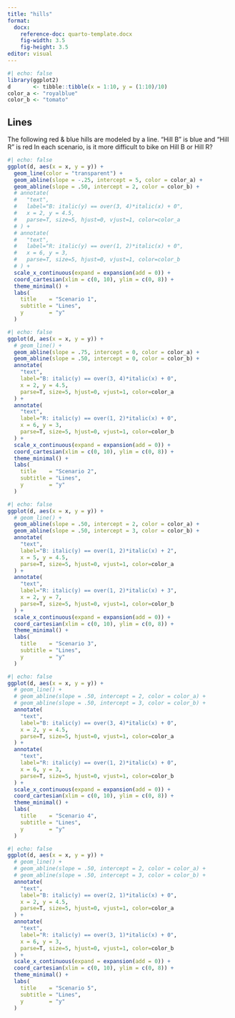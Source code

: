 ```yaml
---
title: "hills"
format: 
  docx:
    reference-doc: quarto-template.docx
    fig-width: 3.5
    fig-height: 3.5
editor: visual
---
```


```r
#| echo: false
library(ggplot2)
d       <- tibble::tibble(x = 1:10, y = (1:10)/10)
color_a <- "royalblue"
color_b <- "tomato"
```

## Lines

The following red & blue hills are modeled by a line. "Hill B" is blue and "Hill R" is red In each scenario, is it more difficult to bike on Hill B or Hill R?

```r
#| echo: false
ggplot(d, aes(x = x, y = y)) +
  geom_line(color = "transparent") +
  geom_abline(slope = -.25, intercept = 5, color = color_a) +
  geom_abline(slope = .50, intercept = 2, color = color_b) +
  # annotate(
  #   "text", 
  #   label="B: italic(y) == over(3, 4)*italic(x) + 0", 
  #   x = 2, y = 4.5, 
  #   parse=T, size=5, hjust=0, vjust=1, color=color_a
  # ) +
  # annotate(
  #   "text", 
  #   label="R: italic(y) == over(1, 2)*italic(x) + 0", 
  #   x = 6, y = 3, 
  #   parse=T, size=5, hjust=0, vjust=1, color=color_b
  # ) +
  scale_x_continuous(expand = expansion(add = 0)) +
  coord_cartesian(xlim = c(0, 10), ylim = c(0, 8)) +
  theme_minimal() +
  labs(
    title    = "Scenario 1", 
    subtitle = "Lines", 
    y        = "y"
  )
```

```r
#| echo: false
ggplot(d, aes(x = x, y = y)) +
  # geom_line() +
  geom_abline(slope = .75, intercept = 0, color = color_a) +
  geom_abline(slope = .50, intercept = 0, color = color_b) +
  annotate(
    "text", 
    label="B: italic(y) == over(3, 4)*italic(x) + 0", 
    x = 2, y = 4.5, 
    parse=T, size=5, hjust=0, vjust=1, color=color_a
  ) +
  annotate(
    "text", 
    label="R: italic(y) == over(1, 2)*italic(x) + 0", 
    x = 6, y = 3, 
    parse=T, size=5, hjust=0, vjust=1, color=color_b
  ) +
  scale_x_continuous(expand = expansion(add = 0)) +
  coord_cartesian(xlim = c(0, 10), ylim = c(0, 8)) +
  theme_minimal() +
  labs(
    title    = "Scenario 2", 
    subtitle = "Lines", 
    y        = "y"
  )
```

```r
#| echo: false
ggplot(d, aes(x = x, y = y)) +
  # geom_line() +
  geom_abline(slope = .50, intercept = 2, color = color_a) +
  geom_abline(slope = .50, intercept = 3, color = color_b) +
  annotate(
    "text", 
    label="B: italic(y) == over(1, 2)*italic(x) + 2", 
    x = 5, y = 4.5, 
    parse=T, size=5, hjust=0, vjust=1, color=color_a
  ) +
  annotate(
    "text", 
    label="R: italic(y) == over(1, 2)*italic(x) + 3", 
    x = 2, y = 7, 
    parse=T, size=5, hjust=0, vjust=1, color=color_b
  ) +
  scale_x_continuous(expand = expansion(add = 0)) +
  coord_cartesian(xlim = c(0, 10), ylim = c(0, 8)) +
  theme_minimal() +
  labs(
    title    = "Scenario 3", 
    subtitle = "Lines", 
    y        = "y"
  )
```

```r
#| echo: false
ggplot(d, aes(x = x, y = y)) +
  # geom_line() +
  # geom_abline(slope = .50, intercept = 2, color = color_a) +
  # geom_abline(slope = .50, intercept = 3, color = color_b) +
  annotate(
    "text", 
    label="B: italic(y) == over(3, 4)*italic(x) + 0", 
    x = 2, y = 4.5, 
    parse=T, size=5, hjust=0, vjust=1, color=color_a
  ) +
  annotate(
    "text", 
    label="R: italic(y) == over(1, 2)*italic(x) + 0", 
    x = 6, y = 3, 
    parse=T, size=5, hjust=0, vjust=1, color=color_b
  ) +
  scale_x_continuous(expand = expansion(add = 0)) +
  coord_cartesian(xlim = c(0, 10), ylim = c(0, 8)) +
  theme_minimal() +
  labs(
    title    = "Scenario 4", 
    subtitle = "Lines", 
    y        = "y"
  )
```

```r
#| echo: false
ggplot(d, aes(x = x, y = y)) +
  # geom_line() +
  # geom_abline(slope = .50, intercept = 2, color = color_a) +
  # geom_abline(slope = .50, intercept = 3, color = color_b) +
  annotate(
    "text", 
    label="B: italic(y) == over(2, 1)*italic(x) + 0", 
    x = 2, y = 4.5, 
    parse=T, size=5, hjust=0, vjust=1, color=color_a
  ) +
  annotate(
    "text", 
    label="R: italic(y) == over(3, 1)*italic(x) + 0", 
    x = 6, y = 3, 
    parse=T, size=5, hjust=0, vjust=1, color=color_b
  ) +
  scale_x_continuous(expand = expansion(add = 0)) +
  coord_cartesian(xlim = c(0, 10), ylim = c(0, 8)) +
  theme_minimal() +
  labs(
    title    = "Scenario 5", 
    subtitle = "Lines", 
    y        = "y"
  )
```
